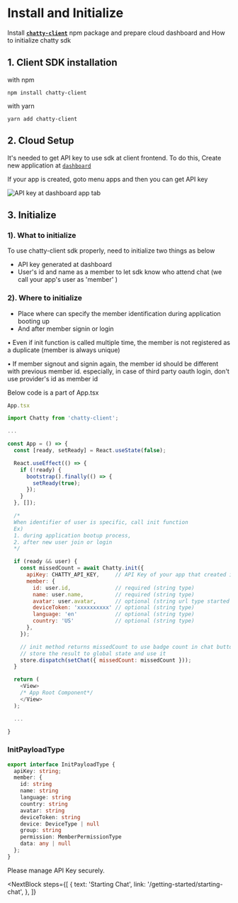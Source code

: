 # Install and Initialize
Install <b>[`chatty-client`](https://www.npmjs.com/package/chatty-client)</b> npm package and prepare cloud dashboard and How to initialize chatty sdk

## 1. Client SDK installation

with npm
```npm
npm install chatty-client
```

with yarn
```yarn
yarn add chatty-client
```


## 2. Cloud Setup

It's needed to get API key to use sdk at client frontend. To do this, Create new application at [`dashboard`](https://devdashboard.chatty-cloud.com)

If your app is created, goto menu apps and then you can get API key


![API key at dashboard app tab](/img/docs/dashboard-apikey.png)


## 3. Initialize

### 1). What to initialize

To use chatty-client sdk properly, need to initialize two things as below

- API key generated at dashboard
- User's id and name as a member to let sdk know who attend chat (we call your app's user as 'member' )


### 2). Where to initialize
- Place where can specify the member identification during application booting up
- And after member signin or login


<InfoBlock type="note">
• Even if init function is called multiple time, the member is not registered as a duplicate (member is always unique)

• If member signout and signin again, the member id should be different with previous member id. especially, in case of third party oauth login, don't use provider's id as member id
</InfoBlock>


Below code is a part of App.tsx
```javascript
App.tsx

import Chatty from 'chatty-client';

...

const App = () => {
  const [ready, setReady] = React.useState(false);

  React.useEffect(() => {
    if (!ready) {
      bootstrap().finally(() => {
        setReady(true);
      });
    }
  }, []);

  /*
  When identifier of user is specific, call init function
  Ex) 
  1. during application bootup process, 
  2. after new user join or login
  */

  if (ready && user) {
    const missedCount = await Chatty.init({
      apiKey: CHATTY_API_KEY,     // API Key of your app that created in dashboard 
      member: {
        id: user.id,              // required (string type)
        name: user.name,          // required (string type)
        avatar: user.avatar,      // optional (string url type started with 'https://')  
        deviceToken: 'xxxxxxxxxx' // optional (string type)
        language: 'en'            // optional (string type)
        country: 'US'             // optional (string type)
      },
    });

    // init method returns missedCount to use badge count in chat button
    // store the result to global state and use it
    store.dispatch(setChat({ missedCount: missedCount }));
  }

  return (
    <View>
    /* App Root Component*/
    </View>
  );

  ...

}
```

### InitPayloadType
```typescript
export interface InitPayloadType {
  apiKey: string;
  member: {
    id: string
    name: string
    language: string
    country: string
    avatar: string
    deviceToken: string
    device: DeviceType | null
    group: string
    permission: MemberPermissionType
    data: any | null
  };
}
```

<InfoBlock type="warning">
  Please manage API Key securely.
</InfoBlock>

<NextBlock
  steps={[
    {
      text: 'Starting Chat',
      link: '/getting-started/starting-chat',
    },
  ]}
></NextBlock>


